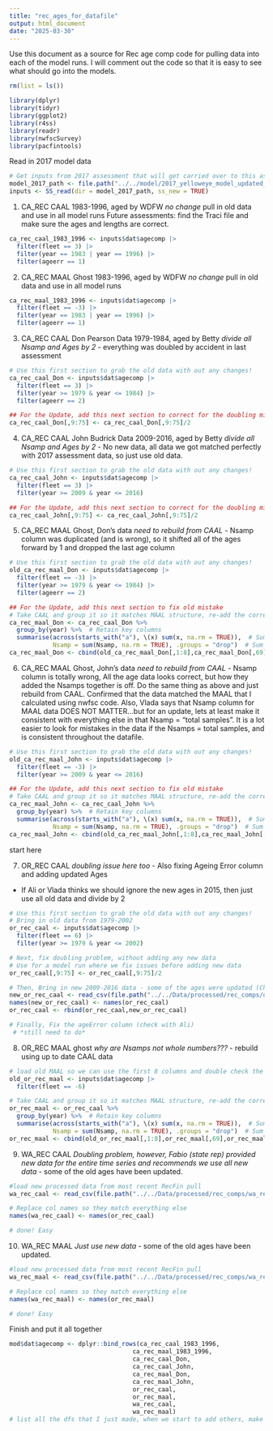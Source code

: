 ```yaml
---
title: "rec_ages_for_datafile"
output: html_document
date: "2025-03-30"
---
```


Use this document as a source for Rec age comp code for pulling data into each of the model runs. I will comment out the code so that it is easy to see what should go into the models.

```r
rm(list = ls())

library(dplyr)
library(tidyr)
library(ggplot2)
library(r4ss)
library(readr)
library(nwfscSurvey)
library(pacfintools)
```

Read in 2017 model data
```r
# Get inputs from 2017 assessment that will get carried over to this assessment
model_2017_path <- file.path("../../model/2017_yelloweye_model_updated_ss3_exe")
inputs <- SS_read(dir = model_2017_path, ss_new = TRUE)
```

1. CA_REC CAAL 1983-1996, aged by WDFW
  *no change* pull in old data and use in all model runs
  Future assessments: find the Traci file and make sure the ages and lengths are correct.

```r
ca_rec_caal_1983_1996 <- inputs$dat$agecomp |>
  filter(fleet == 3) |>
  filter(year == 1983 | year == 1996) |>
  filter(ageerr == 1)
```

2. CA_REC MAAL Ghost 1983-1996, aged by WDFW
  *no change* pull in old data and use in all model runs

```r
ca_rec_maal_1983_1996 <- inputs$dat$agecomp |>
  filter(fleet == -3) |>
  filter(year == 1983 | year == 1996) |>
  filter(ageerr == 1)
```

3. CA_REC CAAL Don Pearson Data 1979-1984, aged by Betty
  *divide all Nsamp and Ages by 2* - everything was doubled by accident in last assessment
```r
# Use this first section to grab the old data with out any changes! 
ca_rec_caal_Don <- inputs$dat$agecomp |>
  filter(fleet == 3) |>
  filter(year >= 1979 & year <= 1984) |>
  filter(ageerr == 2)

## For the Update, add this next section to correct for the doubling mistake
ca_rec_caal_Don[,9:75] <- ca_rec_caal_Don[,9:75]/2
```

4. CA_REC CAAL John Budrick Data 2009-2016, aged by Betty
  *divide all Nsamp and Ages by 2* - No new data, all data we got matched perfectly with 2017 assessment data, so just use old data.
```r
# Use this first section to grab the old data with out any changes! 
ca_rec_caal_John <- inputs$dat$agecomp |>
  filter(fleet == 3) |>
  filter(year >= 2009 & year <= 2016)

## For the Update, add this next section to correct for the doubling mistake
ca_rec_caal_John[,9:75] <- ca_rec_caal_John[,9:75]/2
```

5. CA_REC MAAL Ghost, Don's data
  *need to rebuild from CAAL* - Nsamp column was duplicated (and is wrong), so it shifted all of the ages forward by 1 and dropped the last age column
```r
# Use this first section to grab the old data with out any changes! 
old_ca_rec_maal_Don <- inputs$dat$agecomp |>
  filter(fleet == -3) |>
  filter(year >= 1979 & year <= 1984) |>
  filter(ageerr == 2)

## For the Update, add this next section to fix old mistake
# Take CAAL and group it so it matches MAAL structure, re-add the correct columns
ca_rec_maal_Don <- ca_rec_caal_Don %>%
  group_by(year) %>%  # Retain key columns
  summarise(across(starts_with("a"), \(x) sum(x, na.rm = TRUE)),  # Sum age columns
            Nsamp = sum(Nsamp, na.rm = TRUE), .groups = "drop")  # Sum input_n
ca_rec_maal_Don <- cbind(old_ca_rec_maal_Don[,1:8],ca_rec_maal_Don[,69],ca_rec_maal_Don[,3:68])
```

6. CA_REC MAAL Ghost, John's data
  *need to rebuild from CAAL* - Nsamp column is totally wrong, All the age data looks correct, but how they added the Nsamps together is off. Do the same thing as above and just rebuild from CAAL. Confirmed that the data matched the MAAL that I calculated using nwfsc code.
  Also, Vlada says that Nsamp column for MAAL data DOES NOT MATTER...but for an update, lets at least make it consistent with everything else in that Nsamp = "total samples".
  It is a lot easier to look for mistakes in the data if the Nsamps = total samples, and is consistent throughout the datafile.
```r
# Use this first section to grab the old data with out any changes! 
old_ca_rec_maal_John <- inputs$dat$agecomp |>
  filter(fleet == -3) |>
  filter(year >= 2009 & year <= 2016)

## For the Update, add this next section to fix old mistake
# Take CAAL and group it so it matches MAAL structure, re-add the correct columns
ca_rec_maal_John <- ca_rec_caal_John %>%
  group_by(year) %>%  # Retain key columns
  summarise(across(starts_with("a"), \(x) sum(x, na.rm = TRUE)),  # Sum age columns
            Nsamp = sum(Nsamp, na.rm = TRUE), .groups = "drop")  # Sum input_n
ca_rec_maal_John <- cbind(old_ca_rec_maal_John[,1:8],ca_rec_maal_John[,69],ca_rec_maal_John[,3:68])
```


####################### start here

7. OR_REC CAAL
  *doubling issue here too* - Also fixing Ageing Error column and adding updated Ages
  - If Ali or Vlada thinks we should ignore the new ages in 2015, then just use all old data and divide by 2
```r
# Use this first section to grab the old data with out any changes! 
# Bring in old data from 1979-2002
or_rec_caal <- inputs$dat$agecomp |>
  filter(fleet == 6) |>
  filter(year >= 1979 & year <= 2002)

# Next, fix doubling problem, without adding any new data
# Use for a model run where we fix issues before adding new data
or_rec_caal[,9:75] <- or_rec_caal[,9:75]/2

# Then, Bring in new 2009-2016 data - some of the ages were updated (Check with Ali)
new_or_rec_caal <- read_csv(file.path("../../Data/processed/rec_comps/or_rec_caal.csv"))
names(new_or_rec_caal) <- names(or_rec_caal)
or_rec_caal <- rbind(or_rec_caal,new_or_rec_caal)

# Finally, Fix the ageError column (check with Ali)
 # *still need to do*
```

8. OR_REC MAAL ghost
  *why are Nsamps not whole numbers???* - rebuild using up to date CAAL data
```r
# load old MAAL so we can use the first 8 columns and double check the data
old_or_rec_maal <- inputs$dat$agecomp |>
  filter(fleet == -6)

# Take CAAL and group it so it matches MAAL structure, re-add the correct columns
or_rec_maal <- or_rec_caal %>%
  group_by(year) %>%  # Retain key columns
  summarise(across(starts_with("a"), \(x) sum(x, na.rm = TRUE)),  # Sum age columns
            Nsamp = sum(Nsamp, na.rm = TRUE), .groups = "drop")  # Sum input_n
or_rec_maal <- cbind(old_or_rec_maal[,1:8],or_rec_maal[,69],or_rec_maal[,3:68])
```

9. WA_REC CAAL
  *Doubling problem, however, Fabio (state rep) provided new data for the entire time series and recommends we use all new data* - some of the old ages have been updated.
```r
#load new processed data from most recent RecFin pull
wa_rec_caal <- read_csv(file.path("../../Data/processed/rec_comps/wa_rec_caal.csv"))

# Replace col names so they match everything else
names(wa_rec_caal) <- names(or_rec_caal)

# done! Easy
```

10. WA_REC MAAL
  *Just use new data* - some of the old ages have been updated.
```r
#load new processed data from most recent RecFin pull
wa_rec_maal <- read_csv(file.path("../../Data/processed/rec_comps/wa_rec_maal.csv"))

# Replace col names so they match everything else
names(wa_rec_maal) <- names(or_rec_maal)

# done! Easy
```

Finish and put it all together 
```r
mod$dat$agecomp <- dplyr::bind_rows(ca_rec_caal_1983_1996,
                                  ca_rec_maal_1983_1996, 
                                  ca_rec_caal_Don, 
                                  ca_rec_caal_John, 
                                  ca_rec_maal_Don,
                                  ca_rec_maal_John,
                                  or_rec_caal,
                                  or_rec_maal,
                                  wa_rec_caal,
                                  wa_rec_maal) 
# list all the dfs that I just made, when we start to add others, make sure to insert Commercial comps in the right spot

```
